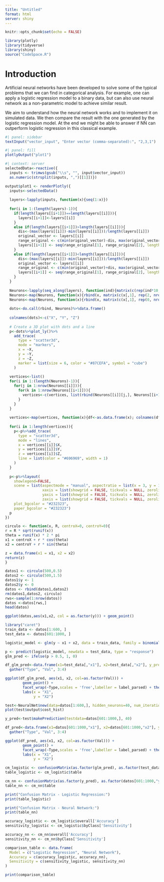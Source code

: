 ```yaml
---
title: "Untitled"
format: html
server: shiny
---
```


```r
knitr::opts_chunk$set(echo = FALSE)

library(plotly)
library(tidyverse)
library(shiny)
source("CodeSpace.R")
```

# Introduction
Artificial neural networks have been developed to solve some of the typical problems that we can find in categorical analysis. For example, one can apply a logistic regression model to a binary data, but can also use neural network as a non-parametric model to achieve similar result. 

We aim to understand how the neural network works and to implement it on simulated data. We then compare the result with the one generated by the logistic regression model. At the end we might be able to answer if NN can outperform logistic regression in this classical example.

```r
#| panel: sidebar
textInput("vector_input", "Enter vector (comma-separated):", "2,3,1")
```

```r
#| panel: fill
plotlyOutput("plot1")
```

```r
#| context: server
selectedData<-reactive({
  inputs <- trimws(gsub("\\s", "", input$vector_input))
  as.numeric(strsplit(inputs, ",")[[1]])})

output$plot1 <- renderPlotly({
  inputs<-selectedData()
  
  layers<-lapply(inputs, function(x){seq(1:x)})
  
  for(i in 1:(length(layers)-1)){
    if(length(layers[[i+1]])==length(layers[[i]])){
      layers[[i+1]]<-layers[[i]]
    }
    else if(length(layers[[i+1]])>length(layers[[i]])){
      dis<-(max(layers[[i]])-min(layers[[i]]))/length(layers[[i]])
      original_vector <- layers[[i]]
      range_original <- c(min(original_vector)-dis, max(original_vector)+dis)
      layers[[i+1]] <- seq(range_original[1], range_original[2], length.out = length(layers[[i+1]]))
    }
    else if(length(layers[[i+1]])<length(layers[[i]])){
      dis<-(max(layers[[i]])-min(layers[[i]]))/length(layers[[i]])
      original_vector <- layers[[i]]
      range_original <- c(min(original_vector)+dis, max(original_vector)-dis)
      layers[[i+1]] <- seq(range_original[1], range_original[2], length.out = length(layers[[i+1]]))
    }
  }
  
  Neurons<-lapply(seq_along(layers), function(ind){matrix(c(rep(ind*10, length(layers[[ind]])), rep(1, length(layers[[ind]])), layers[[ind]]), ncol = 3)})
  Neurons<-map(Neurons, function(x){rbind(x, matrix(c(x[,1], rep(2, nrow(x)), x[,3]), ncol = 3))})
  Neurons<-map(Neurons, function(x){rbind(x, matrix(c(x[,1], rep(0, nrow(x)), x[,3]), ncol = 3))})
  
  dots<-do.call(rbind, Neurons)%>%data.frame()
  
  colnames(dots)<-c("X", "Y", "Z")
  
  # Create a 3D plot with dots and a line
  p<-dots%>%plot_ly()%>%
    add_trace(
      type = "scatter3d",
      mode = "markers",
      x = ~X,
      y = ~Y,
      z = ~Z,
      marker = list(size = 6, color = "#87CEFA", symbol = "cube")
    ) 
  
  vertices<-list()
  for(i in 1:(length(Neurons)-1)){
    for(j in 1:nrow(Neurons[[i]])){
      for(k in 1:nrow(Neurons[[i+1]])){
        vertices<-c(vertices, list(rbind(Neurons[[i]][j,], Neurons[[i+1]][k,])))
      }
    }
  }
  
  vertices<-map(vertices, function(x){df<-as.data.frame(x); colnames(df)<-c("X","Y","Z"); return(df)})
  
  for(i in 1:length(vertices)){
    p<-p%>%add_trace(
      type = "scatter3d",
      mode = "lines",
      x = vertices[[i]]$X,
      y = vertices[[i]]$Y,
      z = vertices[[i]]$Z,
      line = list(color = "#696969", width = 1)
    )
  }
  
  p<-p%>%layout(
    showlegend=FALSE,
    scene = list(aspectmode = "manual", aspectratio = list(x = 3, y = 1, z = 1),
                 xaxis = list(showgrid = FALSE, tickvals = NULL, zeroline = FALSE),
                 yaxis = list(showgrid = FALSE, tickvals = NULL, zeroline = FALSE),
                 zaxis = list(showgrid = FALSE, tickvals = NULL, zeroline = FALSE)),
    plot_bgcolor = "#232323",
    paper_bgcolor = "#232323")
  p
})
```

```r
circulo <- function(x, R, centroX=0, centroY=0){
r = R * sqrt(runif(x))
theta = runif(x) * 2 * pi
x1 = centroX + r * cos(theta)
x2 = centroY + r * sin(theta)

z = data.frame(x1 = x1, x2 = x2)
return(z)
}

datos1 <- circulo(500,0.5)
datos2 <- circulo(500,1.5)
datos1$y <- 1
datos2$y <- 0
datos <- rbind(datos1,datos2)
rm(datos1,datos2, circulo)
rws<-sample(1:nrow(datos))
datos <-datos[rws,]
head(datos)

ggplot(datos,aes(x1,x2, col = as.factor(y))) + geom_point()
```

```r
library("caret")
train_data <- datos[1:600, ]
test_data <- datos[601:1000, ]

logistic_model <- glm(y ~ x1 + x2, data = train_data, family = binomial(link = "logit"))

p <- predict(logistic_model, newdata = test_data, type = "response")
glm_pred <- ifelse(p > 0.5, 1, 0)

df_glm_pred<-data.frame(x1=test_data[,"x1"], x2=test_data[,"x2"], y_pred=as.numeric(glm_pred), y_true=test_data[,"y"])%>%
  gather("Type", "Val", 3:4)

ggplot(df_glm_pred, aes(x1, x2, col=as.factor(Val))) +
        geom_point() +
        facet_wrap(~Type,scales = 'free',labeller = label_parsed) + theme_bw() +
        labs(x = "X1",
             y = "X2")
```

```r
test<-NeuralNet$new(data=datos[1:600,], hidden_neurons=40, num_iteration=50000, learning_rate=0.95)
plot(test$output$cost_hist)
```

```r
y_pred<-test$makePrediction(testdata=datos[601:1000,], 40)

df_pred<-data.frame(x1=datos[601:1000,"x1"], x2=datos[601:1000,"x2"], y_pred=as.numeric(y_pred), y_true=datos[601:1000,"y"])%>%
  gather("Type", "Val", 3:4)

ggplot(df_pred, aes(x1, x2, col=as.factor(Val))) +
        geom_point() +
        facet_wrap(~Type,scales = 'free',labeller = label_parsed) + theme_bw() +
        labs(x = "X1",
             y = "X2")
```

```r
cm_logistic <- confusionMatrix(as.factor(glm_pred), as.factor(test_data$y))
table_logistic <- cm_logistic$table

cm_nn <- confusionMatrix(as.factor(y_pred), as.factor(datos[601:1000,"y"]))
table_nn <- cm_nn$table

print("Confusion Matrix - Logistic Regression:")
print(table_logistic)

print("Confusion Matrix - Neural Network:")
print(table_nn)
```

```r
accuracy_logistic <- cm_logistic$overall['Accuracy']
sensitivity_logistic <- cm_logistic$byClass['Sensitivity']

accuracy_nn <- cm_nn$overall['Accuracy']
sensitivity_nn <- cm_nn$byClass['Sensitivity']

comparison_table <- data.frame(
  Model = c("Logistic Regression", "Neural Network"),
  Accuracy = c(accuracy_logistic, accuracy_nn),
  Sensitivity = c(sensitivity_logistic, sensitivity_nn)
)

print(comparison_table)
```